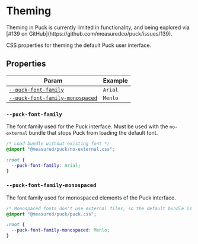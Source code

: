 
# Theming

<Callout type="info">
  Theming in Puck is currently limited in functionality, and being explored via
  [#139 on GitHub](https://github.com/measuredco/puck/issues/139).
</Callout>

CSS properties for theming the default Puck user interface.

## Properties

| Param                                                             | Example |
| ----------------------------------------------------------------- | ------- |
| [`--puck-font-family`](#--puck-font-family)                       | `Arial` |
| [`--puck-font-family-monospaced`](#--puck-font-family-monospaced) | `Menlo` |

### `--puck-font-family`

The font family used for the Puck interface. Must be used with the `no-external` bundle that stops Puck from loading the default font.

```css
/* Load bundle without existing font */
@import "@measured/puck/no-external.css";

:root {
  --puck-font-family: Arial;
}
```

### `--puck-font-family-monospaced`

The font family used for monospaced elements of the Puck interface.

```css
/* Monospaced fonts don't use external files, so the default bundle is safe */
@import "@measured/puck/puck.css";

:root {
  --puck-font-family-monospaced: Menlo;
}
```

